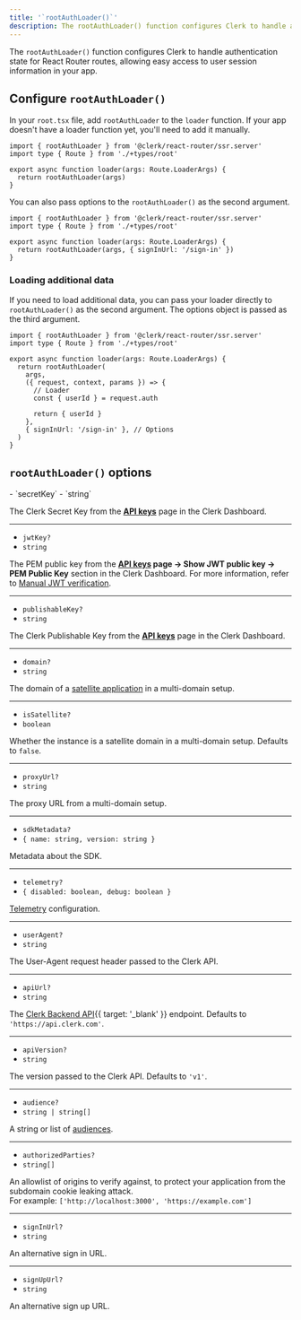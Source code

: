 ```yaml
---
title: '`rootAuthLoader()`'
description: The rootAuthLoader() function configures Clerk to handle authentication state for React Router routes.
---
```


The `rootAuthLoader()` function configures Clerk to handle authentication state for React Router routes, allowing easy access to user session information in your app.

## Configure `rootAuthLoader()`

In your `root.tsx` file, add `rootAuthLoader` to the `loader` function. If your app doesn't have a loader function yet, you'll need to add it manually.

```tsx {{ filename: 'app/root.tsx' }}
import { rootAuthLoader } from '@clerk/react-router/ssr.server'
import type { Route } from './+types/root'

export async function loader(args: Route.LoaderArgs) {
  return rootAuthLoader(args)
}
```

You can also pass options to the `rootAuthLoader()` as the second argument.

```tsx {{ filename: 'app/root.tsx', mark: [5] }}
import { rootAuthLoader } from '@clerk/react-router/ssr.server'
import type { Route } from './+types/root'

export async function loader(args: Route.LoaderArgs) {
  return rootAuthLoader(args, { signInUrl: '/sign-in' })
}
```

### Loading additional data

If you need to load additional data, you can pass your loader directly to `rootAuthLoader()` as the second argument. The options object is passed as the third argument.

```tsx {{ filename: 'app/root.tsx', mark: [7, 13] }}
import { rootAuthLoader } from '@clerk/react-router/ssr.server'
import type { Route } from './+types/root'

export async function loader(args: Route.LoaderArgs) {
  return rootAuthLoader(
    args,
    ({ request, context, params }) => {
      // Loader
      const { userId } = request.auth

      return { userId }
    },
    { signInUrl: '/sign-in' }, // Options
  )
}
```

## `rootAuthLoader()` options

<Properties>
  - `secretKey`
  - `string`

  The Clerk Secret Key from the [**API keys**](https://dashboard.clerk.com/last-active?path=api-keys) page in the Clerk Dashboard.

  ---

  - `jwtKey?`
  - `string`

  The PEM public key from the **[**API keys**](https://dashboard.clerk.com/last-active?path=api-keys) page -> Show JWT public key -> PEM Public Key** section in the Clerk Dashboard. For more information, refer to [Manual JWT verification](/docs/backend-requests/handling/manual-jwt).

  ---

  - `publishableKey?`
  - `string`

  The Clerk Publishable Key from the [**API keys**](https://dashboard.clerk.com/last-active?path=api-keys) page in the Clerk Dashboard.

  ---

  - `domain?`
  - `string`

  The domain of a [satellite application](/docs/advanced-usage/satellite-domains) in a multi-domain setup.

  ---

  - `isSatellite?`
  - `boolean`

  Whether the instance is a satellite domain in a multi-domain setup. Defaults to `false`.

  ---

  - `proxyUrl?`
  - `string`

  The proxy URL from a multi-domain setup.

  ---

  - `sdkMetadata?`
  - `{ name: string, version: string }`

  Metadata about the SDK.

  ---

  - `telemetry?`
  - `{ disabled: boolean, debug: boolean }`

  [Telemetry](/docs/telemetry) configuration.

  ---

  - `userAgent?`
  - `string`

  The User-Agent request header passed to the Clerk API.

  ---

  - `apiUrl?`
  - `string`

  The [Clerk Backend API](/docs/reference/backend-api){{ target: '_blank' }} endpoint. Defaults to `'https://api.clerk.com'`.

  ---

  - `apiVersion?`
  - `string`

  The version passed to the Clerk API. Defaults to `'v1'`.

  ---

  - `audience?`
  - `string | string[]`

  A string or list of [audiences](https://datatracker.ietf.org/doc/html/rfc7519#section-4.1.3).

  ---

  - `authorizedParties?`
  - `string[]`

  An allowlist of origins to verify against, to protect your application from the subdomain cookie leaking attack.<br />For example: `['http://localhost:3000', 'https://example.com']`

  ---

  - `signInUrl?`
  - `string`

  An alternative sign in URL.

  ---

  - `signUpUrl?`
  - `string`

  An alternative sign up URL.
</Properties>
